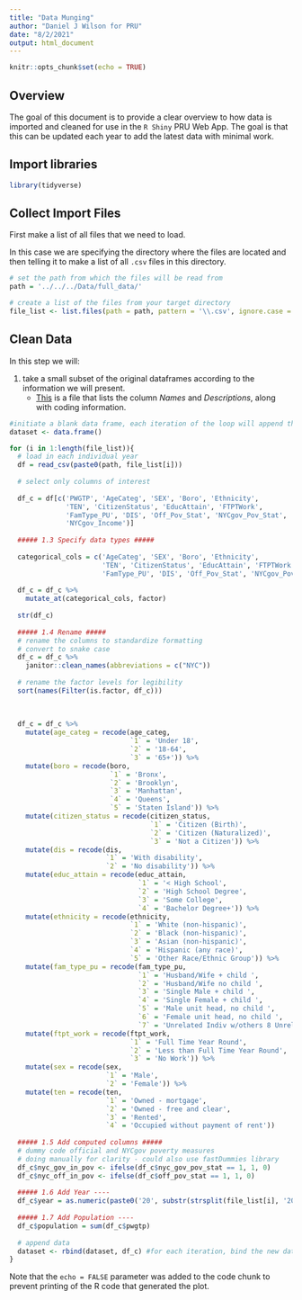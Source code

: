 ```yaml
---
title: "Data Munging"
author: "Daniel J Wilson for PRU"
date: "8/2/2021"
output: html_document
---
```


```r
knitr::opts_chunk$set(echo = TRUE)
```

## Overview

The goal of this document is to provide a clear overview to how data is imported and cleaned for use in the `R Shiny` PRU Web App. The goal is that this can be updated each year to add the latest data with minimal work.

## Import libraries

```r
library(tidyverse)
```

## Collect Import Files

First make a list of all files that we need to load.

In this case we are specifying the directory where the files are located and then telling it to make a list of all `.csv` files in this directory.

```r
# set the path from which the files will be read from
path = '../../../Data/full_data/'

# create a list of the files from your target directory
file_list <- list.files(path = path, pattern = '\\.csv', ignore.case = TRUE)
```

## Clean Data

In this step we will:

1. take a small subset of the original dataframes according to the information we will present.
    - [This](https://docs.google.com/spreadsheets/d/1ndZtYpCjD4CCIyGU2chJjw6yMPr4PDQY6q8OJeoYpso/edit?usp=sharing) is a file that lists the column *Names* and *Descriptions*, along with coding information.

```r
#initiate a blank data frame, each iteration of the loop will append the data from the given file to this variable
dataset <- data.frame()

for (i in 1:length(file_list)){
  # load in each individual year
  df = read_csv(paste0(path, file_list[i]))
  
  # select only columns of interest
  
  df_c = df[c('PWGTP', 'AgeCateg', 'SEX', 'Boro', 'Ethnicity',
              'TEN', 'CitizenStatus', 'EducAttain', 'FTPTWork',
              'FamType_PU', 'DIS', 'Off_Pov_Stat', 'NYCgov_Pov_Stat',
              'NYCgov_Income')]
  
  ##### 1.3 Specify data types #####
  
  categorical_cols = c('AgeCateg', 'SEX', 'Boro', 'Ethnicity',
                       'TEN', 'CitizenStatus', 'EducAttain', 'FTPTWork',
                       'FamType_PU', 'DIS', 'Off_Pov_Stat', 'NYCgov_Pov_Stat')
  
  df_c = df_c %>%
    mutate_at(categorical_cols, factor)
  
  str(df_c)
  
  ##### 1.4 Rename #####
  # rename the columns to standardize formatting
  # convert to snake case
  df_c = df_c %>%
    janitor::clean_names(abbreviations = c("NYC"))
  
  # rename the factor levels for legibility
  sort(names(Filter(is.factor, df_c)))
  
  
  
  df_c = df_c %>%
    mutate(age_categ = recode(age_categ,
                              `1` = 'Under 18',
                              `2` = '18-64',
                              `3` = '65+')) %>%
    mutate(boro = recode(boro,
                         `1` = 'Bronx',
                         `2` = 'Brooklyn',
                         `3` = 'Manhattan',
                         `4` = 'Queens',
                         `5` = 'Staten Island')) %>%
    mutate(citizen_status = recode(citizen_status,
                                   `1` = 'Citizen (Birth)',
                                   `2` = 'Citizen (Naturalized)',
                                   `3` = 'Not a Citizen')) %>%
    mutate(dis = recode(dis,
                        `1` = 'With disability',
                        `2` = 'No disability')) %>%
    mutate(educ_attain = recode(educ_attain,
                                `1` = '< High School',
                                `2` = 'High School Degree',
                                `3` = 'Some College',
                                `4` = 'Bachelor Degree+')) %>%
    mutate(ethnicity = recode(ethnicity,
                              `1` = 'White (non-hispanic)',
                              `2` = 'Black (non-hispanic)',
                              `3` = 'Asian (non-hispanic)',
                              `4` = 'Hispanic (any race)',
                              `5` = 'Other Race/Ethnic Group')) %>%
    mutate(fam_type_pu = recode(fam_type_pu,
                                `1` = 'Husband/Wife + child ',
                                `2` = 'Husband/Wife no child ',
                                `3` = 'Single Male + child ',
                                `4` = 'Single Female + child ',
                                `5` = 'Male unit head, no child ',
                                `6` = 'Female unit head, no child ',
                                `7` = 'Unrelated Indiv w/others 8 Unrelated Indiv Alone')) %>%
    mutate(ftpt_work = recode(ftpt_work,
                              `1` = 'Full Time Year Round',
                              `2` = 'Less than Full Time Year Round',
                              `3` = 'No Work')) %>%
    mutate(sex = recode(sex,
                        `1` = 'Male',
                        `2` = 'Female')) %>%
    mutate(ten = recode(ten,
                        `1` = 'Owned - mortgage',
                        `2` = 'Owned - free and clear',
                        `3` = 'Rented',
                        `4` = 'Occupied without payment of rent'))
  
  ##### 1.5 Add computed columns #####
  # dummy code official and NYCgov poverty measures
  # doing manually for clarity - could also use fastDummies library
  df_c$nyc_gov_in_pov <- ifelse(df_c$nyc_gov_pov_stat == 1, 1, 0)
  df_c$nyc_off_in_pov <- ifelse(df_c$off_pov_stat == 1, 1, 0)
  
  ##### 1.6 Add Year ----
  df_c$year = as.numeric(paste0('20', substr(strsplit(file_list[i], '20')[[1]][2], 1,2)))
  
  ##### 1.7 Add Population ----
  df_c$population = sum(df_c$pwgtp)
  
  # append data
  dataset <- rbind(dataset, df_c) #for each iteration, bind the new data to the building dataset
}

```

Note that the `echo = FALSE` parameter was added to the code chunk to prevent printing of the R code that generated the plot.
